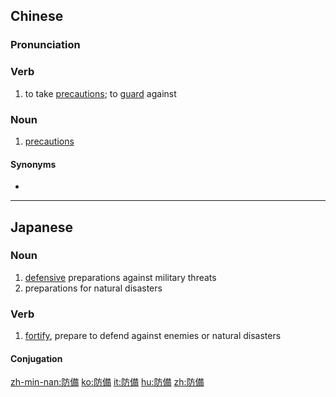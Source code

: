 {{also|防备}}
==Chinese==
{{zh-forms|s=防备}}

===Pronunciation===
{{zh-pron
|m=fángbèi
|c=fong4 bei6
|h=pfs=fòng-phi
|mn=hông-pī
|cat=v,n
}}

===Verb===
{{zh-verb}}

# to take [[precaution]]s; to [[guard]] against

===Noun===
{{zh-noun}}

# [[precaution]]s

====Synonyms====
* {{l|cmn|戒備|tr=jièbèi}}

----

==Japanese==
{{ja-kanjitab|ぼう|び|yomi=on}}

===Noun===
{{ja-noun|ぼうび}}

# [[defensive]] preparations against military threats
# preparations for natural disasters

===Verb===
{{ja-verb-suru|ぼうび}}

# [[fortify]], prepare to defend against enemies or natural disasters

====Conjugation====
{{ja-suru|ぼうび}}

[[zh-min-nan:防備]]
[[ko:防備]]
[[it:防備]]
[[hu:防備]]
[[zh:防備]]